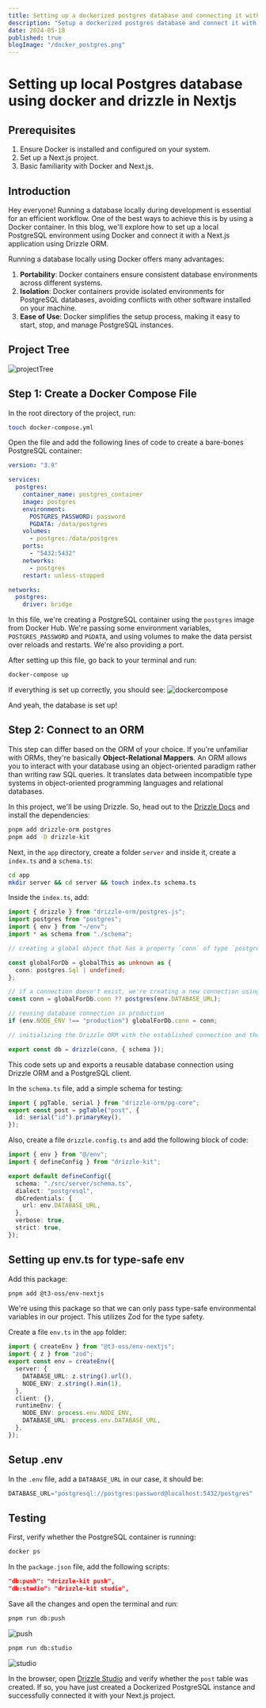 ```yaml
---
title: Setting up a dockerized postgres database and connecting it with nextjs using Drizzle-ORM
description: "Setup a dockerized postgres database and connect it with nextjs using Drizzle-ORM"
date: 2024-05-18
published: true
blogImage: "/docker_postgres.png"
---
```

# Setting up local Postgres database using docker and drizzle in Nextjs

## Prerequisites

1. Ensure Docker is installed and configured on your system.
2. Set up a Next.js project.
3. Basic familiarity with Docker and Next.js.

## Introduction

Hey everyone! Running a database locally during development is essential for an efficient workflow. One of the best ways to achieve this is by using a Docker container. In this blog, we'll explore how to set up a local PostgreSQL environment using Docker and connect it with a Next.js application using Drizzle ORM.

Running a database locally using Docker offers many advantages:

1. **Portability**: Docker containers ensure consistent database environments across different systems.
2. **Isolation**: Docker containers provide isolated environments for PostgreSQL databases, avoiding conflicts with other software installed on your machine.
3. **Ease of Use**: Docker simplifies the setup process, making it easy to start, stop, and manage PostgreSQL instances.

## Project Tree
![projectTree](/projecttreedocker.png)

## Step 1: Create a Docker Compose File

In the root directory of the project, run:
```bash
touch docker-compose.yml
```
Open the file and add the following lines of code to create a bare-bones PostgreSQL container:
```yaml
version: "3.9"

services:
  postgres:
    container_name: postgres_container
    image: postgres
    environment:
      POSTGRES_PASSWORD: password
      PGDATA: /data/postgres
    volumes:
      - postgres:/data/postgres
    ports:
      - "5432:5432"
    networks:
      - postgres
    restart: unless-stopped

networks:
  postgres:
    driver: bridge
```
In this file, we're creating a PostgreSQL container using the `postgres` image from Docker Hub. We're passing some environment variables, `POSTGRES_PASSWORD` and `PGDATA`, and using volumes to make the data persist over reloads and restarts. We're also providing a port.

After setting up this file, go back to your terminal and run:
```bash
docker-compose up
```

If everything is set up correctly, you should see:
![dockercompose](/dockercompose.png)

And yeah, the database is set up!

## Step 2: Connect to an ORM

This step can differ based on the ORM of your choice. If you're unfamiliar with ORMs, they're basically **Object-Relational Mappers**. An ORM allows you to interact with your database using an object-oriented paradigm rather than writing raw SQL queries. It translates data between incompatible type systems in object-oriented programming languages and relational databases.

In this project, we'll be using Drizzle. So, head out to the [Drizzle Docs](https://orm.drizzle.team/docs/get-started-postgresql#postgresjs) and install the dependencies:
```bash
pnpm add drizzle-orm postgres
pnpm add -D drizzle-kit
```
Next, in the `app` directory, create a folder `server` and inside it, create a `index.ts` and a `schema.ts`:
```bash
cd app
mkdir server && cd server && touch index.ts schema.ts
```
Inside the `index.ts`, add:
```ts
import { drizzle } from "drizzle-orm/postgres-js";
import postgres from "postgres";
import { env } from "~/env";
import * as schema from "./schema";

// creating a global object that has a property `conn` of type `postgres.Sql`

const globalForDb = globalThis as unknown as {
  conn: postgres.Sql | undefined;
};

// if a connection doesn't exist, we're creating a new connection using the PostgreSQL client
const conn = globalForDb.conn ?? postgres(env.DATABASE_URL);

// reusing database connection in production
if (env.NODE_ENV !== "production") globalForDb.conn = conn;

// initializing the Drizzle ORM with the established connection and the schema definitions

export const db = drizzle(conn, { schema });
```
This code sets up and exports a reusable database connection using Drizzle ORM and a PostgreSQL client.

In the `schema.ts` file, add a simple schema for testing:
```ts
import { pgTable, serial } from "drizzle-orm/pg-core";
export const post = pgTable("post", {
  id: serial("id").primaryKey(),
});
```
Also, create a file `drizzle.config.ts` and add the following block of code:
```ts
import { env } from "@/env";
import { defineConfig } from "drizzle-kit";

export default defineConfig({
  schema: "./src/server/schema.ts",
  dialect: "postgresql",
  dbCredentials: {
    url: env.DATABASE_URL,
  },
  verbose: true,
  strict: true,
});
```
## Setting up env.ts for type-safe env

Add this package:
```bash
pnpm add @t3-oss/env-nextjs
```
We're using this package so that we can only pass type-safe environmental variables in our project. This utilizes Zod for the type safety.

Create a file `env.ts` in the `app` folder:
```ts
import { createEnv } from "@t3-oss/env-nextjs";
import { z } from "zod";
export const env = createEnv({
  server: {
    DATABASE_URL: z.string().url(),
    NODE_ENV: z.string().min(1),
  },
  client: {},
  runtimeEnv: {
    NODE_ENV: process.env.NODE_ENV,
    DATABASE_URL: process.env.DATABASE_URL,
  },
});
```
## Setup .env

In the `.env` file, add a `DATABASE_URL` in our case, it should be:
```ts
DATABASE_URL="postgresql://postgres:password@localhost:5432/postgres"
```
## Testing

First, verify whether the PostgreSQL container is running:
```bash
docker ps
```
In the `package.json` file, add the following scripts:
```json
"db:push": "drizzle-kit push",
"db:studio": "drizzle-kit studio",
```
Save all the changes and open the terminal and run:
```bash
pnpm run db:push
```
![push](/dbpush.png)
```bash
pnpm run db:studio
```
![studio](/dbstudio.png)

In the browser, open [Drizzle Studio](https://local.drizzle.studio/) and verify whether the `post` table was created. If so, you have just created a Dockerized PostgreSQL instance and successfully connected it with your Next.js project.